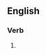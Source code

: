==English==

===Verb===
{{head|en|verb form}}

# {{present participle of|en|rob Peter to pay Paul|nocat=1}}